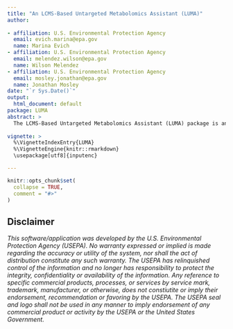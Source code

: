 ```yaml
---
title: "An LCMS-Based Untargeted Metabolomics Assistant (LUMA)"
author: 
  
- affiliation: U.S. Environmental Protection Agency
  email: evich.marina@epa.gov
  name: Marina Evich
- affiliation: U.S. Environmental Protection Agency
  email: melendez.wilson@epa.gov
  name: Wilson Melendez
- affiliation: U.S. Environmental Protection Agency
  email: mosley.jonathan@epa.gov
  name: Jonathan Mosley
date: "`r Sys.Date()`"
output: 
  html_document: default
package: LUMA
abstract: >
  The LCMS-Based Untargeted Metabolomics Assistant (LUMA) package is an automated data processing tool, bridging the outputs of XCMS and CAMERA to a comprehensive data matrix in the R environment for discovery-based studies. The intended users of this R package are LC-MS-based untargeted metabolomics practitioners with minimal to advanced experience in the R environment who process raw LC-MS data files in preparation for downstream statistical analysis. The LUMA package performs feature-reduction by minimizing single features which do not pass quality control (QC) checks and can negatively impact downstream analyses. LUMA contains self-contained functions (herein referred to as modules) that allow for rapid, automated workflows to perform these QC steps with minimal user input. Furthermore, to expedite manual data curation for potentially conflicting isotope and ion adduct annotations, data visualization is consolidated to a single graphic per metabolite group. This graphic contains all EIC plots and psSpectra from CAMERA and new correlation matrices and dendrograms for all features attributed to a single metabolite. Final processed metabolite data, containing normalized intensities and user-defined meta-data, can be exported to worksheets which are directly formatted to a number of analytical tools including MetaboAnalyst, while retaining traceability in the R environment.  
    
vignette: >
  %\VignetteIndexEntry{LUMA}
  %\VignetteEngine{knitr::rmarkdown}
  \usepackage[utf8]{inputenc}

---
```


```r
knitr::opts_chunk$set(
  collapse = TRUE,
  comment = "#>"
)
```

## Disclaimer

*This software/application was developed by the U.S. Environmental Protection Agency (USEPA).  No warranty expressed or implied is made regarding the accuracy or utility of the system, nor shall the act of distribution constitute any such warranty.  The USEPA has relinquished control of the information and no longer has responsibility to protect the integrity, confidentiality or availability of the information.  Any reference to specific commercial products, processes, or services by service mark, trademark, manufacturer, or otherwise, does not constiutite or imply their endorsement, recommendation or favoring by the USEPA.  The USEPA seal and logo shall not be used in any manner to imply endorsement of any commercial product or activity by the USEPA or the United States Government.*

